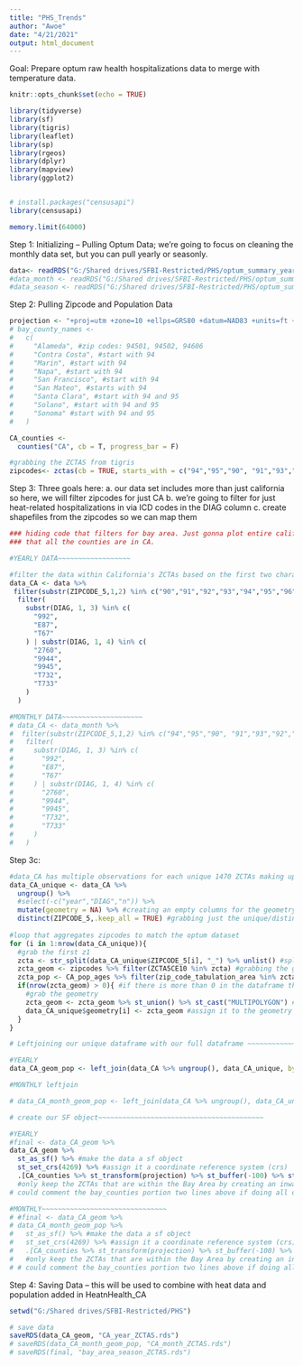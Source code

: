 ```yaml
---
title: "PHS_Trends"
author: "Awoe"
date: "4/21/2021"
output: html_document
---
```


Goal: Prepare optum raw health hospitalizations data to merge with temperature data.



```r
knitr::opts_chunk$set(echo = TRUE)

library(tidyverse)
library(sf)
library(tigris)
library(leaflet)
library(sp)
library(rgeos)
library(dplyr)
library(mapview)
library(ggplot2)


# install.packages("censusapi")
library(censusapi)

memory.limit(64000)
```


Step 1: Initializing -- Pulling Optum Data; we're going to focus on cleaning the monthly data set, but you can pull yearly or seasonly. 
```r
data<- readRDS("G:/Shared drives/SFBI-Restricted/PHS/optum_summary_year.rds")
#data_month <- readRDS("G:/Shared drives/SFBI-Restricted/PHS/optum_summary_month.rds")
#data_season <- readRDS("G:/Shared drives/SFBI-Restricted/PHS/optum_summary_season.rds")
```

Step 2: Pulling Zipcode and Population Data
```r
projection <- "+proj=utm +zone=10 +ellps=GRS80 +datum=NAD83 +units=ft +no_defs" 
# bay_county_names <-
#   c(
#     "Alameda", #zip codes: 94501, 94502, 94606
#     "Contra Costa", #start with 94
#     "Marin", #start with 94
#     "Napa", #start with 94
#     "San Francisco", #start with 94
#     "San Mateo", #starts with 94
#     "Santa Clara", #start with 94 and 95
#     "Solano", #start with 94 and 95
#     "Sonoma" #start with 94 and 95
#   )

CA_counties <-
  counties("CA", cb = T, progress_bar = F) 

#grabbing the ZCTAS from tigris
zipcodes<- zctas(cb = TRUE, starts_with = c("94","95","90", "91","93","92","96"))

```

Step 3: Three goals here: 
a. our data set includes more than just california so here, we will filter zipcodes for just CA
b. we're going to filter for just heat-related hospitalizations in via ICD codes in the DIAG column
c. create shapefiles from the zipcodes so we can map them
```r
### hiding code that filters for bay area. Just gonna plot entire california; assuming 
### that all the counties are in CA. 

#YEARLY DATA~~~~~~~~~~~~~~~~~~

#filter the data within California's ZCTAs based on the first two characters/"digits" of the data's ZIPCODE_5 
data_CA <- data %>%
 filter(substr(ZIPCODE_5,1,2) %in% c("90","91","92","93","94","95","96"))  %>%  
  filter(
    substr(DIAG, 1, 3) %in% c(
      "992",
      "E87",
      "T67"
    ) | substr(DIAG, 1, 4) %in% c(
      "2760",
      "9944",
      "9945",
      "T732",
      "T733"
    )
  )

#MONTHLY DATA~~~~~~~~~~~~~~~~~~~~
# data_CA <- data_month %>%
#  filter(substr(ZIPCODE_5,1,2) %in% c("94","95","90", "91","93","92","96"))  %>%  
#   filter(
#     substr(DIAG, 1, 3) %in% c(
#       "992",
#       "E87",
#       "T67"
#     ) | substr(DIAG, 1, 4) %in% c(
#       "2760",
#       "9944",
#       "9945",
#       "T732",
#       "T733"
#     )
#   )
```

Step 3c: 
```r

#data_CA has multiple observations for each unique 1470 ZCTAs making up our 5mill observations. So we'll look at the unique ones then fill in later with a left_join().
data_CA_unique <- data_CA %>% 
  ungroup() %>% 
  #select(-c("year","DIAG","n")) %>% 
  mutate(geometry = NA) %>% #creating an empty columns for the geometry
  distinct(ZIPCODE_5,.keep_all = TRUE) #grabbing just the unique/distinct ZCTAs
 
#loop that aggregates zipcodes to match the optum dataset
for (i in 1:nrow(data_CA_unique)){
  #grab the first z1
  zcta <- str_split(data_CA_unique$ZIPCODE_5[i], "_") %>% unlist() #split the zip codes
  zcta_geom <- zipcodes %>% filter(ZCTA5CE10 %in% zcta) #grabbing the geometry of the zctas from the bay area ZCTAs
  zcta_pop <- CA_pop_ages %>% filter(zip_code_tabulation_area %in% zcta) #grabbing zipcodes from our census data to preserve vector length
  if(nrow(zcta_geom) > 0){ #if there is more than 0 in the dataframe then
    #grab the geometry
    zcta_geom <- zcta_geom %>% st_union() %>% st_cast("MULTIPOLYGON") #union/join the geometries together and make it a multipolygon
    data_CA_unique$geometry[i] <- zcta_geom #assign it to the geometry column
  }
}

# Leftjoining our unique dataframe with our full dataframe ~~~~~~~~~~~~~~~~~~~~~~~~~~~~~~~~~~~~~~

#YEARLY
data_CA_geom_pop <- left_join(data_CA %>% ungroup(), data_CA_unique, by = c("ZIPCODE_5"))#combining unique geometries with the entire data set

#MONTHLY leftjoin

# data_CA_month_geom_pop <- left_join(data_CA %>% ungroup(), data_CA_unique, by = c("ZIPCODE_5","year","DIAG","n","month"))#combining unique geometries with the entire data set

# create our SF object~~~~~~~~~~~~~~~~~~~~~~~~~~~~~~~~~~~~~~~~~

#YEARLY 
#final <- data_CA_geom %>% 
data_CA_geom %>% 
  st_as_sf() %>% #make the data a sf object
  st_set_crs(4269) %>% #assign it a coordinate reference system (crs)
  .[CA_counties %>% st_transform(projection) %>% st_buffer(-100) %>% st_transform(4269), ]
  #only keep the ZCTAs that are within the Bay Area by creating an inwards buffer of the Bay Area counties' geometries
# could comment the bay_counties portion two lines above if doing all of CA

#MONTHLY~~~~~~~~~~~~~~~~~~~~~~~~~~~~~~~
# #final <- data_CA_geom %>% 
# data_CA_month_geom_pop %>% 
#   st_as_sf() %>% #make the data a sf object
#   st_set_crs(4269) %>% #assign it a coordinate reference system (crs)
#   .[CA_counties %>% st_transform(projection) %>% st_buffer(-100) %>% st_transform(4269), ]
#   #only keep the ZCTAs that are within the Bay Area by creating an inwards buffer of the Bay Area counties' geometries
# # could comment the bay_counties portion two lines above if doing all of CA
```


Step 4: Saving Data -- this will be used to combine with heat data and population added in HeatnHealth_CA
```r

setwd("G:/Shared drives/SFBI-Restricted/PHS")

# save data
saveRDS(data_CA_geom, "CA_year_ZCTAS.rds")
# saveRDS(data_CA_month_geom_pop, "CA_month_ZCTAS.rds")
# saveRDS(final, "bay_area_season_ZCTAS.rds")



```



